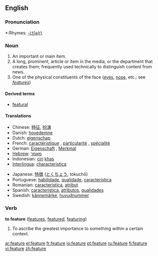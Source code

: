 ==English==

===Pronunciation===
*:Rhymes: [[Rhymes:English:-iːtʃə(r)|-iːtʃə(r)]]

===Noun===
{{en-noun}}

# An important or main item.
# A long, prominent, article or item in the media, or the department that creates them; frequently used technically to distinguish content from news. 
# One of the physical constituents of the face ([[eye]]s, [[nose]], etc.; see ''[[features]]'')

====Derived terms====
* [[featural]]

====Translations====
{{top}}
*Chinese: [[特征]], [[扮演]]
*Danish: [[hovedemne]] {{n}}
*Dutch: [[eigenschap]] {{f}}
*French: [[caractéristique]] {{n}}, [[particularité]] {{n}}, [[spécialité]] {{n}}
*German: [[Eigenschaft]] {{n}}, [[Merkmal]] {{n}}
*[[Hebrew]]: [[מאמר]]
*Indonesian: [[ciri]] [[khas]]
*[[Interlingua]]: [[characteristica]]
{{mid}}
*Japanese: [[特徴]] ([[とくちょう]], tokuchō)
*Portuguese: [[habilidade]], [[qualidade]], [[característica]]
*Romanian: [[caracteristica]], [[atribut]]
*Spanish: [[caracteristica]], [[atributos]], [[qualidades]]
*Swedish: [[kännemärke]], [[huvudnummer]]
{{bottom}}

===Verb===
'''to feature'''  ([[features]], [[featured]], [[featuring]])
# To ascribe the greatest importance to something within a certain context.

[[ar:feature]]
[[el:feature]]
[[fr:feature]]
[[io:feature]]
[[pt:feature]]
[[ru:feature]]
[[fi:feature]]
[[vi:feature]]
[[zh:feature]]
